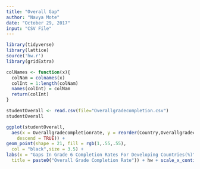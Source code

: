 ---
title: "Overall Gap"
author: "Navya Mote"
date: "October 29, 2017"
input: "CSV File"
---
```{r echo=FALSE}
library(tidyverse)
library(lattice)
source('hw.r')
library(gridExtra)

colNames <- function(x){
  colNam = colnames(x)
  colInt = 1:length(colNam)
  names(colInt) = colNam
  return(colInt)
}
```
```{r}
studentOverall <- read.csv(file="Overallgradecompletion.csv")
studentOverall
```

```{r echo=TRUE, fig.width=8, fig.height=12}
ggplot(studentOverall,
  aes(x = Overallgradecompletionrate, y = reorder(Country,Overallgradecompletionrate),
    descend = TRUE)) +
geom_point(shape = 21, fill = rgb(1,.55,.55),
  col = "black",size = 3.5) +
labs(x = "Gaps In Grade 6 Completion Rates For Developing Countries(%)",y = '',
  title = paste0("Overall Grade Completion Rate")) + hw + scale_x_continuous(breaks=seq(20,100,10),limits=c(20,100))
```

